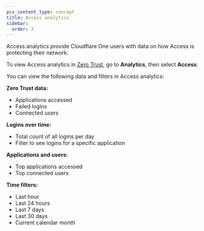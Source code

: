 ```yaml
---
pcx_content_type: concept
title: Access analytics
sidebar:
  order: 3
---
```


Access analytics provide Cloudflare One users with data on how Access is protecting their network.

To view Access analytics in [Zero Trust](https://one.dash.cloudflare.com), go to **Analytics**, then select **Access**.

You can view the following data and filters in Access analytics:

**Zero Trust data:**

- Applications accessed
- Failed logins
- Connected users

**Logins over time:**

- Total count of all logins per day
- Filter to see logins for a specific application

**Applications and users:**

- Top applications accessed
- Top connected users

**Time filters:**

- Last hour
- Last 24 hours
- Last 7 days
- Last 30 days
- Current calendar month

